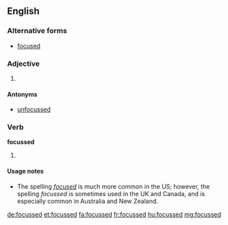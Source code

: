 ==English==

===Alternative forms===
* [[focused]]

===Adjective===
{{en-adj}}

# {{context|British|lang=en}} {{alternative spelling of|focused|lang=en}}

====Antonyms====
* [[unfocussed]]

===Verb===
'''focussed'''

# {{context|British|lang=en}} {{en-past of|focus}}

====Usage notes====
* The spelling ''[[focused]]'' is much more common in the US; however,  the spelling ''focussed'' is sometimes used in the UK and Canada, and is especially common in Australia and New Zealand.

[[de:focussed]]
[[et:focussed]]
[[fa:focussed]]
[[fr:focussed]]
[[hu:focussed]]
[[mg:focussed]]